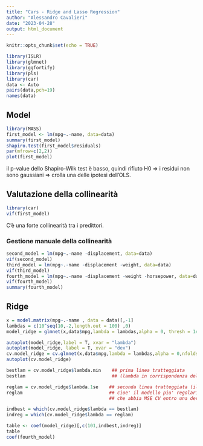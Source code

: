```yaml
---
title: "Cars - Ridge and Lasso Regression"
author: "Alessandro Cavalieri"
date: "2023-04-28"
output: html_document
---
```


```r
knitr::opts_chunk$set(echo = TRUE)
```

```r
library(ISLR)
library(glmnet)
library(ggfortify)
library(pls)
library(car)
data <- Auto
pairs(data,pch=19)
names(data)
```

## Model

```r
library(MASS)
first_model <- lm(mpg~.-name, data=data)
summary(first_model)
shapiro.test(first_model$residuals)
par(mfrow=c(2,2))
plot(first_model)

```

il p-value dello Shapiro-Wilk test è basso, quindi rifiuto H0 =\> i residui non sono gaussiani =\> crolla una delle ipotesi dell'OLS.

## Valutazione della collinearità

```r
library(car)
vif(first_model)

```

C'è una forte collinearità tra i predittori.

### Gestione manuale della collinearità

```r
second_model = lm(mpg~.-name -displacement, data=data)
vif(second_model)
third_model = lm(mpg~.-name -displacement -weight, data=data)
vif(third_model)
fourth_model = lm(mpg~.-name -displacement -weight -horsepower, data=data)
vif(fourth_model)
summary(fourth_model)
```

## Ridge

```r
x = model.matrix(mpg~.-name , data = data)[,-1]
lambdas = c(10^seq(10,-2,length.out = 100) ,0)
model_ridge = glmnet(x,data$mpg,lambda = lambdas,alpha = 0, thresh = 1e-10) 

autoplot(model_ridge,label = T, xvar = "lambda")
autoplot(model_ridge, label = T, xvar = "dev")
cv.model_ridge = cv.glmnet(x,data$mpg,lambda = lambdas,alpha = 0,nfolds = 10)
autoplot(cv.model_ridge)

bestlam = cv.model_ridge$lambda.min    ## prima linea tratteggiata 
bestlam                                ## (lambda in corrispondenza del minor MSE in CV)

reglam = cv.model_ridge$lambda.1se    ## seconda linea tratteggiata (il piu' grande lambda, 
reglam                                ## cioe' il modello piu' regolarizzato, 
                                      ## che abbia MSE CV entro una dev standard dal minimo MSE)

indbest = which(cv.model_ridge$lambda == bestlam)
indreg = which(cv.model_ridge$lambda == reglam)

table <- coef(model_ridge)[,c(101,indbest,indreg)] 
table
coef(fourth_model)
```
